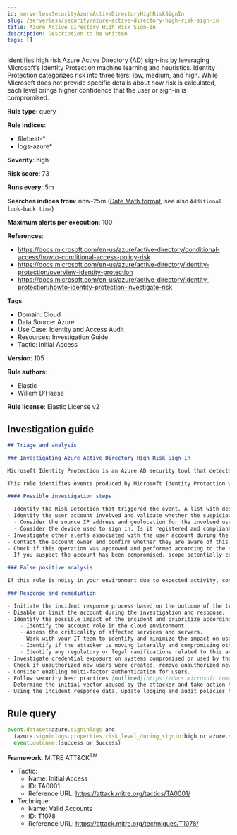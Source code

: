 ```yaml
---
id: serverlessSecurityAzureActiveDirectoryHighRiskSignIn
slug: /serverless/security/azure-active-directory-high-risk-sign-in
title: Azure Active Directory High Risk Sign-in
description: Description to be written
tags: []
---
```


<div id="azure-active-directory-high-risk-sign-in"></div>

Identifies high risk Azure Active Directory (AD) sign-ins by leveraging Microsoft's Identity Protection machine learning and heuristics. Identity Protection categorizes risk into three tiers: low, medium, and high. While Microsoft does not provide specific details about how risk is calculated, each level brings higher confidence that the user or sign-in is compromised.

**Rule type**: query

**Rule indices**: 

* filebeat-*
* logs-azure*

**Severity**: high

**Risk score**: 73

**Runs every**: 5m

**Searches indices from**: now-25m ([Date Math format](((ref))/common-options.html#date-math), see also <DocLink id="serverlessSecurityRulesUiCreate" section="set-the-rules-schedule">`Additional look-back time`</DocLink>)

**Maximum alerts per execution**: 100

**References**: 

* https://docs.microsoft.com/en-us/azure/active-directory/conditional-access/howto-conditional-access-policy-risk
* https://docs.microsoft.com/en-us/azure/active-directory/identity-protection/overview-identity-protection
* https://docs.microsoft.com/en-us/azure/active-directory/identity-protection/howto-identity-protection-investigate-risk

**Tags**: 

* Domain: Cloud
* Data Source: Azure
* Use Case: Identity and Access Audit
* Resources: Investigation Guide
* Tactic: Initial Access

**Version**: 105

**Rule authors**: 

* Elastic
* Willem D'Haese

**Rule license**: Elastic License v2

## Investigation guide

```markdown
## Triage and analysis

### Investigating Azure Active Directory High Risk Sign-in

Microsoft Identity Protection is an Azure AD security tool that detects various types of identity risks and attacks.

This rule identifies events produced by Microsoft Identity Protection with high risk levels or high aggregated risk level.

#### Possible investigation steps

- Identify the Risk Detection that triggered the event. A list with descriptions can be found [here](https://docs.microsoft.com/en-us/azure/active-directory/identity-protection/concept-identity-protection-risks#risk-types-and-detection).
- Identify the user account involved and validate whether the suspicious activity is normal for that user.
  - Consider the source IP address and geolocation for the involved user account. Do they look normal?
  - Consider the device used to sign in. Is it registered and compliant?
- Investigate other alerts associated with the user account during the past 48 hours.
- Contact the account owner and confirm whether they are aware of this activity.
- Check if this operation was approved and performed according to the organization's change management policy.
- If you suspect the account has been compromised, scope potentially compromised assets by tracking servers, services, and data accessed by the account in the last 24 hours.

### False positive analysis

If this rule is noisy in your environment due to expected activity, consider adding exceptions — preferably with a combination of user and device conditions.

### Response and remediation

- Initiate the incident response process based on the outcome of the triage.
- Disable or limit the account during the investigation and response.
- Identify the possible impact of the incident and prioritize accordingly; the following actions can help you gain context:
    - Identify the account role in the cloud environment.
    - Assess the criticality of affected services and servers.
    - Work with your IT team to identify and minimize the impact on users.
    - Identify if the attacker is moving laterally and compromising other accounts, servers, or services.
    - Identify any regulatory or legal ramifications related to this activity.
- Investigate credential exposure on systems compromised or used by the attacker to ensure all compromised accounts are identified. Reset passwords or delete API keys as needed to revoke the attacker's access to the environment. Work with your IT teams to minimize the impact on business operations during these actions.
- Check if unauthorized new users were created, remove unauthorized new accounts, and request password resets for other IAM users.
- Consider enabling multi-factor authentication for users.
- Follow security best practices [outlined](https://docs.microsoft.com/en-us/azure/security/fundamentals/identity-management-best-practices) by Microsoft.
- Determine the initial vector abused by the attacker and take action to prevent reinfection via the same vector.
- Using the incident response data, update logging and audit policies to improve the mean time to detect (MTTD) and the mean time to respond (MTTR).
```

## Rule query

```js
event.dataset:azure.signinlogs and
  (azure.signinlogs.properties.risk_level_during_signin:high or azure.signinlogs.properties.risk_level_aggregated:high) and
  event.outcome:(success or Success)

```

**Framework**: MITRE ATT&CK<sup>TM</sup>

* Tactic:
    * Name: Initial Access
    * ID: TA0001
    * Reference URL: https://attack.mitre.org/tactics/TA0001/
* Technique:
    * Name: Valid Accounts
    * ID: T1078
    * Reference URL: https://attack.mitre.org/techniques/T1078/

